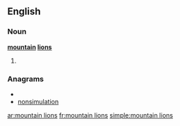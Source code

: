 ==English==

===Noun===
'''[[mountain]] [[lion]]s'''

# {{plural of|[[mountain lion]]}}

===Anagrams===
* {{alphagram|aiilmnnnoostu}}
* [[nonsimulation#English|nonsimulation]]

[[ar:mountain lions]]
[[fr:mountain lions]]
[[simple:mountain lions]]